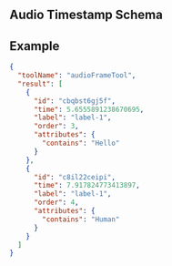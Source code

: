 
## Audio Timestamp Schema

<JsonSchemaTable schema={jsonschema} />

## Example

```json filename="index.json"
{
  "toolName": "audioFrameTool",
  "result": [
    {
      "id": "cbqbst6gj5f",
      "time": 5.6555891238670695,
      "label": "label-1",
      "order": 3,
      "attributes": {
        "contains": "Hello"
      }
    },
    {
      "id": "c8il22ceipi",
      "time": 7.917824773413897,
      "label": "label-1",
      "order": 4,
      "attributes": {
        "contains": "Human"
      }
    }
  ]
}
```
